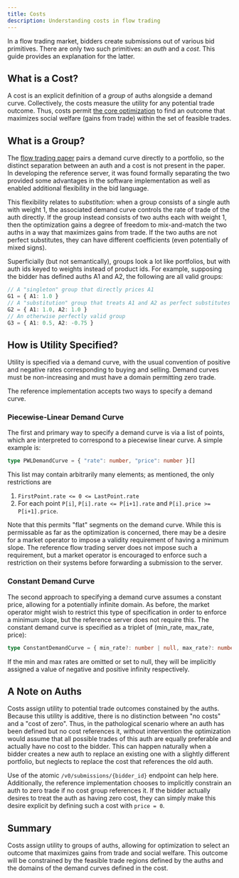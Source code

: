 ```yaml
---
title: Costs
description: Understanding costs in flow trading
---
```


In a flow trading market, bidders create submissions out of various bid
primitives. There are only two such primitives: an *auth* and a *cost*.
This guide provides an explanation for the latter.

## What is a Cost?

A cost is an explicit definition of a *group* of auths alongside a demand curve.
Collectively, the costs measure the utility for any potential trade outcome. Thus,
costs permit [the core optimization](/advanced/optimization) to find an outcome that
maximizes social welfare (gains from trade) within the set of feasible trades.

## What is a Group?

The [flow trading paper](https://cramton.umd.edu/papers2020-2024/budish-cramton-kyle-lee-malec-flow-trading.pdf)
pairs a demand curve directly to a portfolio, so the distinct separation between an auth and a cost is not present
in the paper. In developing the reference server, it was found formally separating the two provided
some advantages in the software implementation as well as enabled additional flexibility in the bid language.

This flexibility relates to *substitution*: when a group consists of a single auth with weight 1, the associated demand curve
controls the rate of trade of the auth directly. If the group instead consists of two auths each with weight 1, then the optimization
gains a degree of freedom to mix-and-match the two auths in a way that maximizes gains from trade. If the two auths are not perfect substitutes,
they can have different coefficients (even potentially of mixed signs).

Superficially (but not semantically), groups look a lot like portfolios, but with auth ids keyed to weights instead of product ids. For example, supposing the bidder has defined auths A1 and A2,
the following are all valid groups:
```typescript
// A "singleton" group that directly prices A1
G1 = { A1: 1.0 }
// A "substitution" group that treats A1 and A2 as perfect substitutes
G2 = { A1: 1.0, A2: 1.0 }
// An otherwise perfectly valid group
G3 = { A1: 0.5, A2: -0.75 }
```

## How is Utility Specified?

Utility is specified via a demand curve, with the usual convention of positive and negative rates corresponding to buying and selling.
Demand curves must be non-increasing and must have a domain permitting zero trade.

The reference implementation accepts two ways to specify a demand curve.

### Piecewise-Linear Demand Curve

The first and primary way to specify a demand curve is via a list of points, which are interpreted to correspond to a piecewise linear curve. A simple example is:
```typescript
type PWLDemandCurve = { "rate": number, "price": number }[]
```
This list may contain arbitrarily many elements; as mentioned, the only restrictions are
1. `FirstPoint.rate <= 0 <= LastPoint.rate`
2. For each point `P[i]`, `P[i].rate <= P[i+1].rate` and `P[i].price >= P[i+1].price`.

Note that this permits "flat" segments on the demand curve. While this is permissable as far as the optimization is concerned,
there may be a desire for a market operator to impose a validity requirement of having a minimum slope. The reference
flow trading server does not impose such a requirement, but a market operator is encouraged to enforce such a restriction on their
systems before forwarding a submission to the server.

### Constant Demand Curve

The second approach to specifying a demand curve assumes a constant price, allowing for a potentially infinite domain. As before, the market operator
might wish to restrict this type of specification in order to enforce a minimum slope, but the reference server does not require
this. The constant demand curve is specified as a triplet of (min_rate, max_rate, price):
```typescript
type ConstantDemandCurve = { min_rate?: number | null, max_rate?: number | null, price: number }
```
If the min and max rates are omitted or set to null, they will be implicitly assigned a value of negative and positive infinity respectively.


## A Note on Auths

Costs assign utility to potential trade outcomes constained by the auths.
Because this utility is additive, there is no distinction between "no costs"
and a "cost of zero". Thus, in the pathological scenario where an auth has been
defined but no cost references it, without intervention the optimization would
assume that all possible trades of this auth are equally preferable and actually
have no cost to the bidder. This can happen naturally when a bidder creates a new
auth to replace an existing one with a slightly different portfolio, but neglects
to replace the cost that references the old auth.

Use of the atomic `/v0/submissions/{bidder_id}` endpoint can help here. Additionally,
the reference implementation chooses to implicitly constrain an auth to zero trade if
no cost group references it. If the bidder actually desires to treat the auth as having
zero cost, they can simply make this desire explicit by defining such a cost with `price = 0`.


## Summary

Costs assign utility to groups of auths, allowing for optimization to select an outcome that maximizes gains from trade and social welfare.
This outcome will be constrained by the feasible trade regions defined by the auths and the domains of the demand curves defined in the cost.